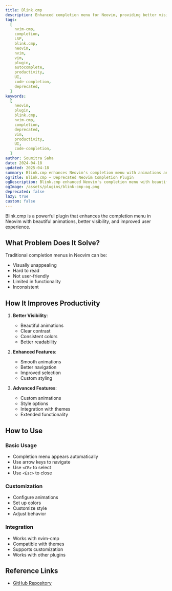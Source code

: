 ```yaml
---
title: Blink.cmp
description: Enhanced completion menu for Neovim, providing better visibility, animations, and user experience.
tags:
  [
    nvim-cmp,
    completion,
    LSP,
    blink.cmp,
    neovim,
    nvim,
    vim,
    plugin,
    autocomplete,
    productivity,
    UI,
    code-completion,
    deprecated,
  ]
keywords:
  [
    neovim,
    plugin,
    blink.cmp,
    nvim-cmp,
    completion,
    deprecated,
    vim,
    productivity,
    UI,
    code-completion,
  ]
author: Soumitra Saha
date: 2024-04-18
updated: 2025-04-18
summary: Blink.cmp enhances Neovim's completion menu with animations and improved UX. This plugin is now deprecated.
ogTitle: Blink.cmp – Deprecated Neovim Completion Plugin
ogDescription: Blink.cmp enhanced Neovim's completion menu with beautiful animations and better UX. This plugin is now deprecated.
ogImage: /assets/plugins/blink-cmp-og.png
deprecated: false
lazy: true
custom: false
---
```


Blink.cmp is a powerful plugin that enhances the completion menu in Neovim with beautiful animations, better visibility, and improved user experience.

## What Problem Does It Solve?

Traditional completion menus in Neovim can be:

- Visually unappealing
- Hard to read
- Not user-friendly
- Limited in functionality
- Inconsistent

## How It Improves Productivity

1. **Better Visibility**:

   - Beautiful animations
   - Clear contrast
   - Consistent colors
   - Better readability

2. **Enhanced Features**:

   - Smooth animations
   - Better navigation
   - Improved selection
   - Custom styling

3. **Advanced Features**:
   - Custom animations
   - Style options
   - Integration with themes
   - Extended functionality

## How to Use

### Basic Usage

- Completion menu appears automatically
- Use arrow keys to navigate
- Use `<CR>` to select
- Use `<Esc>` to close

### Customization

- Configure animations
- Set up colors
- Customize style
- Adjust behavior

### Integration

- Works with nvim-cmp
- Compatible with themes
- Supports customization
- Works with other plugins

## Reference Links

- [GitHub Repository](https://github.com/folke/blink.cmp)
